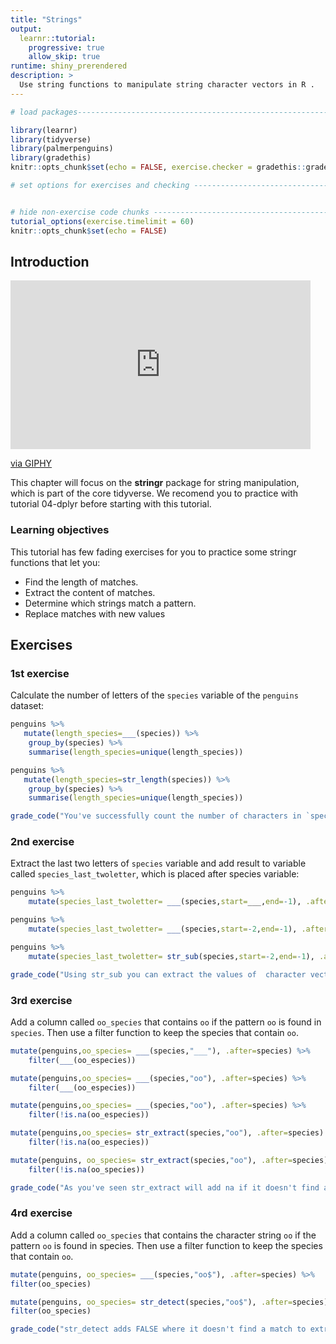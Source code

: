 ```yaml
---
title: "Strings"
output: 
  learnr::tutorial:
    progressive: true
    allow_skip: true
runtime: shiny_prerendered
description: >
  Use string functions to manipulate string character vectors in R .
---
```


<!-- Add JavaScript code for making the exercise code larger -->
<script language="JavaScript" src="js/exercise-font-size.js"></script>

```r
# load packages-----------------------------------------------------------------

library(learnr)
library(tidyverse)
library(palmerpenguins)
library(gradethis)
knitr::opts_chunk$set(echo = FALSE, exercise.checker = gradethis::grade_learnr)

# set options for exercises and checking ---------------------------------------


# hide non-exercise code chunks ------------------------------------------------
tutorial_options(exercise.timelimit = 60)
knitr::opts_chunk$set(echo = FALSE)
```


## Introduction

<iframe src="https://giphy.com/embed/C9AuY1VOvurxm" width="480" height="270" frameBorder="0" class="giphy-embed" allowFullScreen></iframe><p><a href="https://giphy.com/gifs/C9AuY1VOvurxm">via GIPHY</a></p>

This chapter will focus on the **stringr** package for string manipulation, which is part of the core tidyverse.
We recomend you to practice with tutorial 04-dplyr before starting with this tutorial.

### Learning objectives

This tutorial has few fading exercises for you to practice some stringr functions that let you:

* Find the length of matches.
* Extract the content of matches.
* Determine which strings match a pattern.
* Replace matches with new values


## Exercises 

### 1st exercise

Calculate the number of letters of the `species` variable of the `penguins` dataset:


```r
penguins %>% 
   mutate(length_species=___(species)) %>%
    group_by(species) %>% 
    summarise(length_species=unique(length_species))

```

```r
penguins %>% 
   mutate(length_species=str_length(species)) %>%
    group_by(species) %>% 
    summarise(length_species=unique(length_species))  
```

```r
grade_code("You've successfully count the number of characters in `species` variable!")
```

###

### 2nd exercise

Extract the last two letters of `species` variable and add result to variable called `species_last_twoletter`, which is placed after species variable:

```r
penguins %>% 
    mutate(species_last_twoletter= ___(species,start=___,end=-1), .after=species)
```

```r
penguins %>% 
    mutate(species_last_twoletter= ___(species,start=-2,end=-1), .after=species)
```

```r
penguins %>% 
    mutate(species_last_twoletter= str_sub(species,start=-2,end=-1), .after=species) 
```

```r
grade_code("Using str_sub you can extract the values of  character vector from the start position to the end position both inclusive")
```

###

### 3rd exercise

Add a column called `oo_species` that contains `oo` if the pattern `oo` is found in `species`. Then use a filter function to keep the species that contain  `oo`.

```r
mutate(penguins,oo_species= ___(species,"___"), .after=species) %>% 
    filter(___(oo_especies))
```

```r
mutate(penguins,oo_species= ___(species,"oo"), .after=species) %>% 
    filter(___(oo_especies))
```

```r
mutate(penguins,oo_species= ___(species,"oo"), .after=species) %>% 
    filter(!is.na(oo_especies))
```

```r
mutate(penguins,oo_species= str_extract(species,"oo"), .after=species) %>% 
    filter(!is.na(oo_especies))
```


```r
mutate(penguins, oo_species= str_extract(species,"oo"), .after=species) %>% 
    filter(!is.na(oo_species))
```

```r
grade_code("As you've seen str_extract will add na if it doesn't find a match to extract")
```

###

### 4rd exercise

Add a column called `oo_species` that contains the character string `oo` if the pattern `oo` is found in species. Then use a filter function to keep the species that contain  `oo`.

```r
mutate(penguins, oo_species= ___(species,"oo$"), .after=species) %>% 
filter(oo_species)
```


```r
mutate(penguins, oo_species= str_detect(species,"oo$"), .after=species) %>% 
filter(oo_species)
```

```r
grade_code("str_detect adds FALSE where it doesn't find a match to extract.")
```






